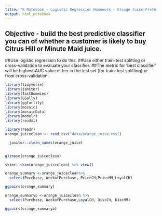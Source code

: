 ```yaml
---
title: "R Notebook - Logistic Regression Homework - Orange Juice Preferences"
output: html_notebook
---
```



## Objective - build the best predictive classifier you can of whether a customer is likely to buy Citrus Hill or Minute Maid juice. 
##Use logistic regression to do this. 
##Use either train-test splitting or cross-validation to evaluate your classifier. 
##The metric for ‘best classifier’ will be highest AUC value either in the test set (for train-test splitting) or from cross-validation.


```r
library(tidyverse)
library(janitor)
library(fastDummies)
library(GGally)
library(ggfortify)
library(mosaic)
library(mosaicData)
library(modelr)
library(readxl)
```

```r
library(readr)
orange_juiceclean <- read_csv("data/orange_juice.csv")

  janitor::clean_names(orange_juice)
  
```
```r
glimpse(orange_juiceclean)
```

```r
skimr::skim(orange_juiceclean) %>% view()
```

```r
orange_summary <-orange_juiceclean%>%
  select(Purchase, WeekofPurchase, PriceCH,PriceMM,LoyalCH)
```

```r
ggpairs(orange_summary)
```

```r
orange_summaryb <-orange_juiceclean %>%
  select(Purchase, WeekofPurchase,LoyalCH, DiscCH, DiscMM)
```

```r
ggpairs(orange_summaryb)
```

```r

```








